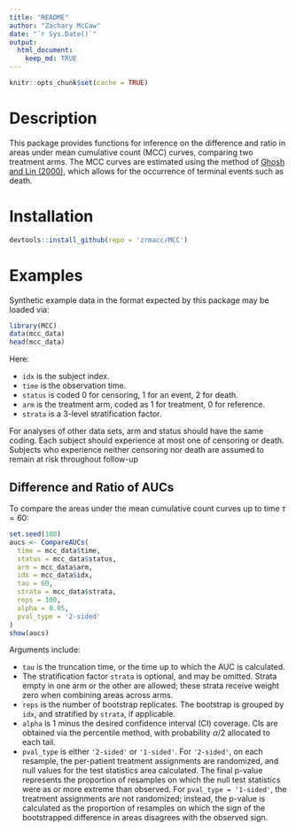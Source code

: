 ```yaml
---
title: "README"
author: "Zachary McCaw"
date: "`r Sys.Date()`"
output: 
  html_document: 
    keep_md: TRUE
--- 
```


```r
knitr::opts_chunk$set(cache = TRUE)
```

# Description

This package provides functions for inference on the difference and ratio in areas under mean cumulative count (MCC) curves, comparing two treatment arms. The MCC curves are estimated using the method of [Ghosh and Lin (2000)](https://onlinelibrary.wiley.com/doi/abs/10.1111/j.0006-341X.2000.00554.x), which allows for the occurrence of terminal events such as death. 

# Installation

```R
devtools::install_github(repo = 'zrmacc/MCC')
```

# Examples

Synthetic example data in the format expected by this package may be loaded via:

```R
library(MCC)
data(mcc_data)
head(mcc_data)
```

Here: 

* `idx` is the subject index. 
* `time` is the observation time. 
* `status` is coded 0 for censoring, 1 for an event, 2 for death.
* `arm` is the treatment arm, coded as 1 for treatment, 0 for reference. 
* `strata` is a 3-level stratification factor. 

For analyses of other data sets, arm and status should have the same coding. Each subject should experience at most one of censoring or death. Subjects who experience neither censoring nor death are assumed to remain at risk throughout follow-up 

## Difference and Ratio of AUCs

To compare the areas under the mean cumulative count curves up to time $\tau = 60$: 
```r
set.seed(100)
aucs <- CompareAUCs(
  time = mcc_data$time,
  status = mcc_data$status,
  arm = mcc_data$arm,
  idx = mcc_data$idx,
  tau = 60,
  strata = mcc_data$strata,
  reps = 100,
  alpha = 0.05,
  pval_type = '2-sided'
)
show(aucs)
```

Arguments include: 

* `tau` is the truncation time, or the time up to which the AUC is calculated. 
* The stratification factor `strata` is optional, and may be omitted. Strata empty in one arm or the other are allowed; these strata receive weight zero when combining areas across arms.
* `reps` is the number of bootstrap replicates. The bootstrap is grouped by `idx`, and stratified by `strata`, if applicable. 
* `alpha` is 1 minus the desired confidence interval (CI) coverage. CIs are obtained via the percentile method, with probability $\alpha / 2$ allocated to each tail. 
* `pval_type` is either `'2-sided'` or `'1-sided'`. For `'2-sided'`, on each resample, the per-patient treatment assignments are randomized, and null values for the test statistics area calculated. The final p-value represents the proportion of resamples on which the null test statistics were as or more extreme than observed. For `pval_type = '1-sided'`, the treatment assignments are not randomized; instead, the p-value is calculated as the proportion of resamples on which the sign of the bootstrapped difference in areas disagrees with the observed sign. 

